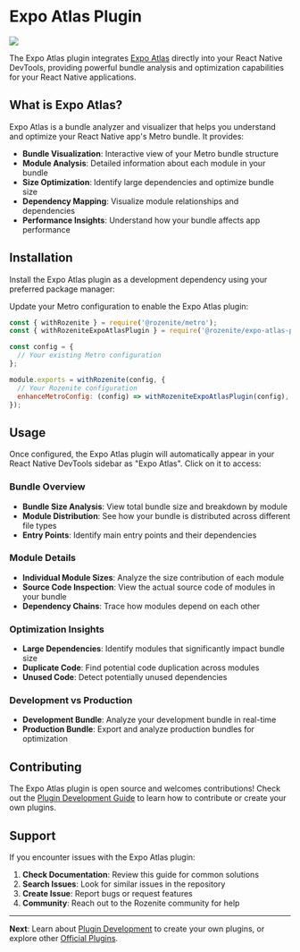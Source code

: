
# Expo Atlas Plugin

![](/expo-atlas-plugin.png)

The Expo Atlas plugin integrates [Expo Atlas](https://github.com/expo/expo-atlas) directly into your React Native DevTools, providing powerful bundle analysis and optimization capabilities for your React Native applications.

## What is Expo Atlas?

Expo Atlas is a bundle analyzer and visualizer that helps you understand and optimize your React Native app's Metro bundle. It provides:

- **Bundle Visualization**: Interactive view of your Metro bundle structure
- **Module Analysis**: Detailed information about each module in your bundle
- **Size Optimization**: Identify large dependencies and optimize bundle size
- **Dependency Mapping**: Visualize module relationships and dependencies
- **Performance Insights**: Understand how your bundle affects app performance

## Installation

Install the Expo Atlas plugin as a development dependency using your preferred package manager:

<PackageManagerTabs command="install -D @rozenite/expo-atlas-plugin" />

Update your Metro configuration to enable the Expo Atlas plugin:

```javascript title="metro.config.js"
const { withRozenite } = require('@rozenite/metro');
const { withRozeniteExpoAtlasPlugin } = require('@rozenite/expo-atlas-plugin');

const config = {
  // Your existing Metro configuration
};

module.exports = withRozenite(config, {
  // Your Rozenite configuration
  enhanceMetroConfig: (config) => withRozeniteExpoAtlasPlugin(config),
});
```

## Usage

Once configured, the Expo Atlas plugin will automatically appear in your React Native DevTools sidebar as "Expo Atlas". Click on it to access:

### Bundle Overview

- **Bundle Size Analysis**: View total bundle size and breakdown by module
- **Module Distribution**: See how your bundle is distributed across different file types
- **Entry Points**: Identify main entry points and their dependencies

### Module Details

- **Individual Module Sizes**: Analyze the size contribution of each module
- **Source Code Inspection**: View the actual source code of modules in your bundle
- **Dependency Chains**: Trace how modules depend on each other

### Optimization Insights

- **Large Dependencies**: Identify modules that significantly impact bundle size
- **Duplicate Code**: Find potential code duplication across modules
- **Unused Code**: Detect potentially unused dependencies

### Development vs Production

- **Development Bundle**: Analyze your development bundle in real-time
- **Production Bundle**: Export and analyze production bundles for optimization

## Contributing

The Expo Atlas plugin is open source and welcomes contributions! Check out the [Plugin Development Guide](./plugin-development.md) to learn how to contribute or create your own plugins.

## Support

If you encounter issues with the Expo Atlas plugin:

1. **Check Documentation**: Review this guide for common solutions
2. **Search Issues**: Look for similar issues in the repository
3. **Create Issue**: Report bugs or request features
4. **Community**: Reach out to the Rozenite community for help

---

**Next**: Learn about [Plugin Development](../plugin-development/plugin-development.md) to create your own plugins, or explore other [Official Plugins](./overview.md).
